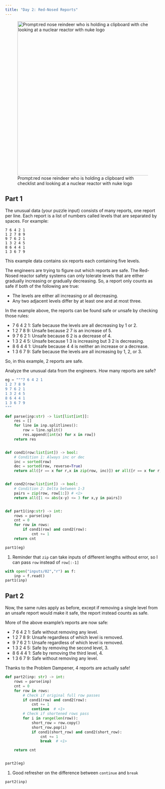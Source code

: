 ```yaml
---
title: "Day 2: Red-Nosed Reports"
---
```


![Prompt:red nose reindeer who is holding a clipboard with checklist and looking at a nuclear reactor with nuke logo](images/02.webp){width="500" fig-align="center"}

## Part 1

::: {.callout-note title="Puzzle Info" collapse="true"}
The unusual data (your puzzle input) consists of many reports, one report per line. Each report is a list of numbers called levels that are separated by spaces. For example:
```
7 6 4 2 1
1 2 7 8 9
9 7 6 2 1
1 3 2 4 5
8 6 4 4 1
1 3 6 7 9
```
This example data contains six reports each containing five levels.

The engineers are trying to figure out which reports are safe. The Red-Nosed reactor safety systems can only tolerate levels that are either gradually increasing or gradually decreasing. So, a report only counts as safe if both of the following are true:

- The levels are either all increasing or all decreasing.
- Any two adjacent levels differ by at least one and at most three.

In the example above, the reports can be found safe or unsafe by checking those rules:

- 7 6 4 2 1: Safe because the levels are all decreasing by 1 or 2.
- 1 2 7 8 9: Unsafe because 2 7 is an increase of 5.
- 9 7 6 2 1: Unsafe because 6 2 is a decrease of 4.
- 1 3 2 4 5: Unsafe because 1 3 is increasing but 3 2 is decreasing.
- 8 6 4 4 1: Unsafe because 4 4 is neither an increase or a decrease.
- 1 3 6 7 9: Safe because the levels are all increasing by 1, 2, or 3.

So, in this example, 2 reports are safe.

Analyze the unusual data from the engineers. How many reports are safe?

:::

```python
eg = """7 6 4 2 1
1 2 7 8 9
9 7 6 2 1
1 3 2 4 5
8 6 4 4 1
1 3 6 7 9
"""

def parse(inp:str) -> list[list[int]]:
    res = []
    for line in inp.splitlines():
        row = line.split()
        res.append([int(x) for x in row])
    return res


def cond1(row:list[int]) -> bool:
    # Condition 1: Always inc or dec
    inc = sorted(row)
    dec = sorted(row, reverse=True)
    return all([r == x for r,x in zip(row, inc)]) or all([r == x for r,x in zip(row, dec)])


def cond2(row:list[int]) -> bool:
    # Condition 2: Delta between 1-3
    pairs = zip(row, row[1:]) # <1>
    return all([1 <= abs(x-y) <= 3 for x,y in pairs])


def part1(inp:str) -> int:
    rows = parse(inp)
    cnt = 0
    for row in rows:
        if cond1(row) and cond2(row):
            cnt += 1
    return cnt

part1(eg)
```
1. Reminder that `zip` can take inputs of different lengths without error, so I can pass `row` instead of `row[:-1]`

```python
with open("inputs/02","r") as f:
    inp = f.read()
part1(inp)
```

## Part 2

::: {.callout-note title="Puzzle Info" collapse="true"}
Now, the same rules apply as before, except if removing a single level from an unsafe report would make it safe, the report instead counts as safe.

More of the above example's reports are now safe:

- 7 6 4 2 1: Safe without removing any level.
- 1 2 7 8 9: Unsafe regardless of which level is removed.
- 9 7 6 2 1: Unsafe regardless of which level is removed.
- 1 3 2 4 5: Safe by removing the second level, 3.
- 8 6 4 4 1: Safe by removing the third level, 4.
- 1 3 6 7 9: Safe without removing any level.

Thanks to the Problem Dampener, 4 reports are actually safe!
:::

```python
def part2(inp: str) -> int:
    rows = parse(inp)
    cnt = 0
    for row in rows:
        # Check if original full row passes
        if cond1(row) and cond2(row):
            cnt += 1
            continue  # <1>
        # Check if shortened rows pass
        for i in range(len(row)):
            short_row = row.copy()
            short_row.pop(i)
            if cond1(short_row) and cond2(short_row):
                cnt += 1
                break  # <1>

    return cnt


part2(eg)
```

1. Good refresher on the difference between `continue` and `break`

```python
part2(inp)
```
